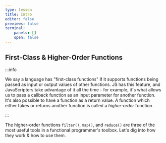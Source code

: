 ```yaml
---
type: lesson
title: Intro
editor: false
previews: false
terminal:
    panels: []
    open: false
---
```





## First-Class & Higher-Order Functions <SlidesLink url="https://observablehq.com/embed/@anjana/flying-first-class-with-higher-order-functions?cell=*"/>


:::info

We say a language has "first-class functions" if it supports functions being passed as input or output values of other functions. JS has this feature, and JavaScripters take advantage of it all the time - for example, it's what allows us to pass a callback function as an input parameter for another function. It's also possible to have a function as a return value. A function which either takes or returns another function is called a _higher-order_ function.

:::

The higher-order functions `filter()`, `map()`, and `reduce()` are three of the most useful tools in a functional programmer's toolbox. Let's dig into how they work & how to use them. 


<p>
<Image name="sandwich" />
</p>